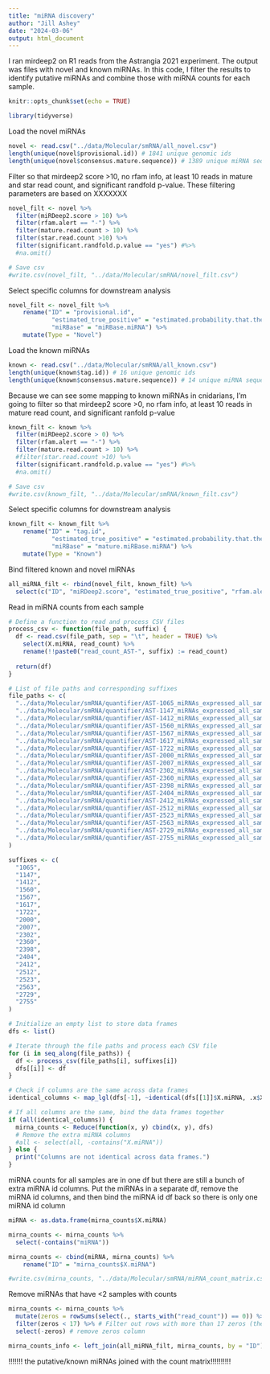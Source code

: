 ```yaml
---
title: "miRNA discovery"
author: "Jill Ashey"
date: "2024-03-06"
output: html_document
---
```


I ran mirdeep2 on R1 reads from the Astrangia 2021 experiment. The output was files with novel and known miRNAs. In this code, I filter the results to identify putative miRNAs and combine those with miRNA counts for each sample. 

```r
knitr::opts_chunk$set(echo = TRUE)

library(tidyverse)
```

Load the novel miRNAs
```r
novel <- read.csv("../data/Molecular/smRNA/all_novel.csv")
length(unique(novel$provisional.id)) # 1841 unique genomic ids
length(unique(novel$consensus.mature.sequence)) # 1389 unique miRNA sequences
```

Filter so that mirdeep2 score >10, no rfam info, at least 10 reads in mature and star read count, and significant randfold p-value. These filtering parameters are based on XXXXXXX
```r
novel_filt <- novel %>%
  filter(miRDeep2.score > 10) %>%
  filter(rfam.alert == "-") %>%
  filter(mature.read.count > 10) %>%
  filter(star.read.count >10) %>%
  filter(significant.randfold.p.value == "yes") #%>%
  #na.omit()

# Save csv 
#write.csv(novel_filt, "../data/Molecular/smRNA/novel_filt.csv")
```

Select specific columns for downstream analysis
```r
novel_filt <- novel_filt %>%
    rename("ID" = "provisional.id",                                                  
            "estimated_true_positive" = "estimated.probability.that.the.miRNA.candidate.is.a.true.positive", 
            "miRBase" = "miRBase.miRNA") %>%
    mutate(Type = "Novel")
```

Load the known miRNAs
```r
known <- read.csv("../data/Molecular/smRNA/all_known.csv")
length(unique(known$tag.id)) # 16 unique genomic ids
length(unique(known$consensus.mature.sequence)) # 14 unique miRNA sequences
```

Because we can see some mapping to known miRNAs in cnidarians, I'm going to filter so that mirdeep2 score >0, no rfam info, at least 10 reads in mature read count, and significant ranfold p-value
```r
known_filt <- known %>%
  filter(miRDeep2.score > 0) %>%
  filter(rfam.alert == "-") %>%
  filter(mature.read.count > 10) %>%
  #filter(star.read.count >10) %>%
  filter(significant.randfold.p.value == "yes") #%>%
  #na.omit()

# Save csv 
#write.csv(known_filt, "../data/Molecular/smRNA/known_filt.csv")
```

Select specific columns for downstream analysis
```r
known_filt <- known_filt %>%
    rename("ID" = "tag.id",                                                  
            "estimated_true_positive" = "estimated.probability.that.the.miRNA.is.a.true.positive", 
            "miRBase" = "mature.miRBase.miRNA") %>%
    mutate(Type = "Known")
```

Bind filtered known and novel miRNAs
```r
all_miRNA_filt <- rbind(novel_filt, known_filt) %>%
  select(c("ID", "miRDeep2.score", "estimated_true_positive", "rfam.alert", "total.read.count", "mature.read.count", "loop.read.count", "star.read.count", "significant.randfold.p.value", "consensus.mature.sequence", "consensus.star.sequence", "consensus.precursor.sequence", "precursor.coordinate", "Type"))
```

Read in miRNA counts from each sample
```r
# Define a function to read and process CSV files
process_csv <- function(file_path, suffix) {
  df <- read.csv(file_path, sep = "\t", header = TRUE) %>%
    select(X.miRNA, read_count) %>%
    rename(!!paste0("read_count_AST-", suffix) := read_count)
  
  return(df)
}

# List of file paths and corresponding suffixes
file_paths <- c(
  "../data/Molecular/smRNA/quantifier/AST-1065_miRNAs_expressed_all_samples_1709048527.csv",
  "../data/Molecular/smRNA/quantifier/AST-1147_miRNAs_expressed_all_samples_1709052026.csv",
  "../data/Molecular/smRNA/quantifier/AST-1412_miRNAs_expressed_all_samples_1709053021.csv",
  "../data/Molecular/smRNA/quantifier/AST-1560_miRNAs_expressed_all_samples_1709054526.csv",
  "../data/Molecular/smRNA/quantifier/AST-1567_miRNAs_expressed_all_samples_1709053231.csv",
  "../data/Molecular/smRNA/quantifier/AST-1617_miRNAs_expressed_all_samples_1709055134.csv",
  "../data/Molecular/smRNA/quantifier/AST-1722_miRNAs_expressed_all_samples_1709055319.csv",
  "../data/Molecular/smRNA/quantifier/AST-2000_miRNAs_expressed_all_samples_1709055397.csv",
  "../data/Molecular/smRNA/quantifier/AST-2007_miRNAs_expressed_all_samples_1709055480.csv",
  "../data/Molecular/smRNA/quantifier/AST-2302_miRNAs_expressed_all_samples_1709055687.csv",
  "../data/Molecular/smRNA/quantifier/AST-2360_miRNAs_expressed_all_samples_1709055924.csv",
  "../data/Molecular/smRNA/quantifier/AST-2398_miRNAs_expressed_all_samples_1709055986.csv",
  "../data/Molecular/smRNA/quantifier/AST-2404_miRNAs_expressed_all_samples_1709057037.csv",
  "../data/Molecular/smRNA/quantifier/AST-2412_miRNAs_expressed_all_samples_1709057124.csv",
  "../data/Molecular/smRNA/quantifier/AST-2512_miRNAs_expressed_all_samples_1709057192.csv",
  "../data/Molecular/smRNA/quantifier/AST-2523_miRNAs_expressed_all_samples_1709057251.csv",
  "../data/Molecular/smRNA/quantifier/AST-2563_miRNAs_expressed_all_samples_1709057330.csv",
  "../data/Molecular/smRNA/quantifier/AST-2729_miRNAs_expressed_all_samples_1709057412.csv",
  "../data/Molecular/smRNA/quantifier/AST-2755_miRNAs_expressed_all_samples_1709057479.csv"
)

suffixes <- c(
  "1065",
  "1147", 
  "1412",
  "1560",
  "1567",
  "1617",
  "1722",
  "2000",
  "2007",
  "2302",
  "2360",
  "2398",
  "2404",
  "2412",
  "2512",
  "2523",
  "2563",
  "2729",
  "2755"
)

# Initialize an empty list to store data frames
dfs <- list()

# Iterate through the file paths and process each CSV file
for (i in seq_along(file_paths)) {
  df <- process_csv(file_paths[i], suffixes[i])
  dfs[[i]] <- df
}

# Check if columns are the same across data frames
identical_columns <- map_lgl(dfs[-1], ~identical(dfs[[1]]$X.miRNA, .x$X.miRNA))

# If all columns are the same, bind the data frames together
if (all(identical_columns)) {
  mirna_counts <- Reduce(function(x, y) cbind(x, y), dfs)
  # Remove the extra miRNA columns
  #all <- select(all, -contains("X.miRNA"))
} else {
  print("Columns are not identical across data frames.")
}
```

miRNA counts for all samples are in one df but there are still a bunch of extra miRNA id columns. Put the miRNAs in a separate df, remove the miRNA id columns, and then bind the miRNA id df back so there is only one miRNA id column 
```r
miRNA <- as.data.frame(mirna_counts$X.miRNA)

mirna_counts <- mirna_counts %>%
  select(-contains("miRNA"))

mirna_counts <- cbind(miRNA, mirna_counts) %>%
    rename("ID" = "mirna_counts$X.miRNA")

#write.csv(mirna_counts, "../data/Molecular/smRNA/miRNA_count_matrix.csv")
```

Remove miRNAs that have <2 samples with counts
```r
mirna_counts <- mirna_counts %>%
  mutate(zeros = rowSums(select(., starts_with("read_count")) == 0)) %>% # sum how many zeros are in each row
  filter(zeros < 17) %>% # Filter out rows with more than 17 zeros (these represent miRNAs that are not expressed in more than 2 samples)
  select(-zeros) # remove zeros column 
```

```r
mirna_counts_info <- left_join(all_miRNA_filt, mirna_counts, by = "ID")
```

!!!!!!! the putative/known miRNAs joined with the count matrix!!!!!!!!!! 




